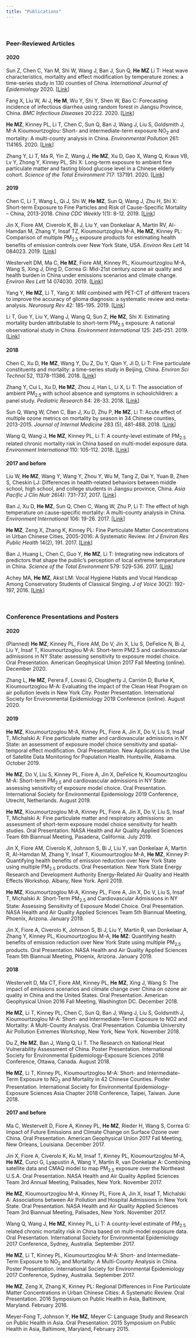 ```yaml
---
title: "Publications"
---
```


<br>

### Peer-Reviewed Articles

#### 2020
Sun Z, Chen C, Yan M, Shi W, Wang J, Ban J, Sun Q, **He MZ** Li T: Heat wave characteristics, mortality and effect modification by temperature zones: a time-series study in 130 counties of China. *International Journal of Epidemiology* 2020. [[Link](https://academic.oup.com/ije/article/doi/10.1093/ije/dyaa104/5876185)]

Fang X, Liu W, Ai J, **He M**, Wu Y, Shi Y, Shen W, Bao C: Forecasting incidence of infectious diarrhea using random forest in Jiangsu Province, China. *BMC Infectious Diseases* 20:222. 2020. [[Link](https://bmcinfectdis.biomedcentral.com/articles/10.1186/s12879-020-4930-2)]

**He MZ**, Kinney PL, Li T, Chen C, Sun Q, Ban J, Wang J, Liu S, Goldsmith J, M-A Kioumourtzoglou: Short- and intermediate-term exposure NO~2~ and mortality: A multi-county analysis in China. *Environmental Pollution* 261: 114165. 2020. [[Link](https://www.sciencedirect.com/science/article/pii/S0269749119330106)]

Zhang Y, Li T, Ma R, Yin Z, Wang J, **He MZ**, Xu D, Gao X, Wang Q, Kraus VB, Lv Y, Zhong Y, Kinney PL, Shi X: Long-term exposure to ambient fine particulate matter and fasting blood glucose level in a Chinese elderly cohort. *Science of the Total Environment* 717: 137191. 2020. [[Link](https://www.sciencedirect.com/science/article/pii/S0048969720307014)]


#### 2019
Chen C, Li T, Wang L, Qi J, Shi W, **He MZ**, Sun Q, Wang J, Zhu H, Shi X: Short-term Exposure to Fine Particles and Risk of Cause-Specific Mortality – China, 2013-2018. *China CDC Weekly* 1(1): 8-12. 2019. [[Link](http://weekly.chinacdc.cn/en/article/id/2939b465-e86f-4ea1-a965-de1c2039eed4)]

Jin X, Fiore AM, Civerolo K, Bi J, Liu Y, van Donkelaar A, Martin RV, Al-Hamdan M, Zhang Y, Insaf TZ, Kioumourtzoglou M-A, **He MZ**, Kinney PL: Comparison of multiple PM~2.5~ exposure products for estimating health benefits of emission controls over New York State, USA. *Environ Res Lett* 14 084023. 2019. [[Link](https://iopscience.iop.org/article/10.1088/1748-9326/ab2dcb)]

Westervelt DM, Ma C, **He MZ**, Fiore AM, Kinney PL, Kioumourtzoglou M-A, Wang S, Xing J, Ding D, Correa G: Mid-21st century ozone air quality and health burden in China under emissions scenarios and climate change. *Environ Res Lett* 14 074030. 2019. [[Link](https://iopscience.iop.org/article/10.1088/1748-9326/ab260b)]

Yang Y, **He MZ**, Li T, Yang X: MRI combined with PET-CT of different tracers to improve the accuracy of glioma diagnosis: a systematic review and meta-analysis. *Neurosurg Rev* 42: 185-195. 2019. [[Link](https://link.springer.com/article/10.1007/s10143-017-0906-0)]

Li T, Guo Y, Liu Y, Wang J, Wang Q, Sun Z, **He MZ**, Shi X: Estimating mortality burden attributable to short-term PM~2.5~ exposure: A national observational study in China. *Environment International* 125: 245-251. 2019. [[Link](https://www.sciencedirect.com/science/article/pii/S0160412018327739)]


#### 2018
Chen C, Xu D, **He MZ**, Wang Y, Du Z, Du Y, Qian Y, Ji D, Li T: Fine particulate constituents and mortality: a time-series study in Beijing, China. *Environ Sci Technol* 52, 11378-11386. 2018. [[Link](https://pubs.acs.org/doi/10.1021/acs.est.8b00424)]

Zhang Y, Cui L, Xu D, **He MZ**, Zhou J, Han L, Li X, Li T: The association of ambient PM~2.5~ with school absence and symptoms in schoolchildren: a panel study. *Pediatric Research* 84: 28-33. 2018. [[Link](https://www.nature.com/articles/s41390-018-0004-1)]

Sun Q, Wang W, Chen C, Ban J, Xu D, Zhu P, **He MZ**, Li T: Acute effect of multiple ozone metrics on mortality by season in 34 Chinese counties, 2013-2015. *Journal of Internal Medicine* 283 (5), 481-488. 2018. [[Link](https://onlinelibrary.wiley.com/doi/abs/10.1111/joim.12724)]

Wang Q, Wang J, **He MZ**, Kinney PL, Li T: A county-level estimate of PM~2.5~ related chronic mortality risk in China based on multi-model exposure data. *Environment International* 110: 105-112. 2018. [[Link](https://www.sciencedirect.com/science/article/pii/S0160412017302969)]


#### 2017 and before
Liu W, **He MZ**, Wang Y, Wang Y, Zhou Y, Wu M, Tang Z, Dai Y, Yuan B, Zhen S, Cheskin LJ: Differences in health-related behaviors between middle school, high school, and college students in Jiangsu province, China. *Asia Pacific J Clin Nutr* 26(4): 731-737, 2017. [[Link](http://apjcn.nhri.org.tw/server/APJCN/26/4/731.pdf)]

Ban J, Xu D, **He MZ**, Sun Q, Chen C, Wang W, Zhu P, Li T: The effect of high temperature on cause-specific mortality: A multi-county analysis in China. *Environment International* 106: 19-26. 2017. [[Link](https://www.sciencedirect.com/science/article/pii/S0160412017302520?via%3Dihub)]

**He MZ**, Zeng X, Zhang K, Kinney PL: Fine Particulate Matter Concentrations in Urban Chinese Cities, 2005-2016: A Systematic Review. *Int J Environ Res Public Health* 14(2), 191. 2017. [[Link](https://www.mdpi.com/1660-4601/14/2/191)]

Ban J, Huang L, Chen C, Guo Y, **He MZ**, Li T: Integrating new indicators of predictors that shape the public’s perception of local extreme temperature in China. *Science of the Total Environment* 579: 529-536. 2017. [[Link](https://www.sciencedirect.com/science/article/pii/S0048969716325037)]

Achey MA, **He MZ**, Akst LM: Vocal Hygiene Habits and Vocal Handicap Among Conservatory Students of Classical Singing. *J of Voice* 30(2): 192-197, 2016. [[Link](https://doi.org/10.1016/j.jvoice.2015.02.003)]

<br>

### Conference Presentations and Posters

#### 2020
(Planned) **He MZ**, Kinney PL, Fiore AM, Do V, Jin X, Liu S, DeFelice N, Bi J, Liu Y, Insaf T, Kioumourtzoglou M-A: Short-term PM2.5 and cardiovascular admissions in NY State: assessing sensitivity to exposure model choice. Oral Presentation. American Geophysical Union 2017 Fall Meeting (online). December 2020.

Zhang L, **He MZ**, Perera F, Lovasi G, Clougherty J, Carrión D, Burke K, Kioumourtzoglou M-A: Evaluating the impact of the Clean Heat Program on air pollution levels in New York City. Poster Presentation. International Society for Environmental Epidemiology 2019 Conference (online). August 2020.

#### 2019
**He MZ**, Kioumourtzoglou M-A, Kinney PL, Fiore A, Jin X, Do V, Liu S, Insaf T, Michalski A: Fine particulate matter and cardiovascular admissions in NY State: an assessment of exposure model choice sensitivity and spatial-temporal effect modification. Oral Presentation. New Applications in the Use of Satellite Data Monitoring for Population Health. Huntsville, Alabama. October 2019.

**He MZ**, Do V, Liu S, Kinney PL, Fiore A, Jin X, DeFelice N, Kioumourtzoglou M-A: Short-term PM~2.5~ and cardiovascular admissions in NY State: assessing sensitivity of exposure model choice. Oral Presentation. International Society for Environmental Epidemiology 2019 Conference, Utrecht, Netherlands. August 2019.

**He MZ**, Kioumourtzoglou M-A, Kinney PL, Fiore A, Jin X, Do V, Liu S, Insaf T, Michalski A: Fine particulate matter and respiratory admissions: an assessment of short-term exposure model choice sensitivity for health studies. Oral Presentation. NASA Health and Air Quality Applied Sciences Team 6th Biannual Meeting, Pasadena, California. July 2019.

Jin X, Fiore AM, Civerolo K, Johnson S, Bi J, Liu Y, van Donkelaar A, Martin R, Al-Hamdan M, Zhang Y, Insaf T, Kioumourtzoglou M-A, **He MZ**, Kinney P: Quantifying health benefits of emission reduction over New York State using multiple PM~2.5~ products. Oral Presentation. New York State Energy Research and Development Authority Energy-Related Air Quality and Health Effects Workshop. Albany, New York. April 2019.

**He MZ**, Kioumourtzoglou M-A, Kinney PL, Fiore A, Jin X, Do V, Liu S, Insaf T, Michalski A: Short-Term PM~2.5~ and Cardiovascular Admissions in NY State: Assessing Sensitivity of Exposure Model Choice. Oral Presentation. NASA Health and Air Quality Applied Sciences Team 5th Biannual Meeting, Phoenix, Arizona. January 2019.

Jin X, Fiore A, Civerolo K, Johnson S, Bi J, Liu Y, Martin R, van Donkelaar A, Zhang Y, Kinney PL, Kioumourtzoglou M-A, **He MZ**: Quantifying health benefits of emission reduction over New York State using multiple PM~2.5~ products. Oral Presentation. NASA Health and Air Quality Applied Sciences Team 5th Biannual Meeting, Phoenix, Arizona. January 2019.


#### 2018
Westervelt D, Ma CT, Fiore AM, Kinney PL, **He MZ**, Xing J, Wang S: The impact of emissions scenarios and climate change over China on ozone air quality in China and the United States. Oral Presentation. American Geophysical Union 2016 Fall Meeting, Washington DC. December 2018.

**He MZ**, Li T, Kinney PL, Chen C, Sun Q, Ban J, Wang J, Liu S, Goldsmith J, Kioumourtzoglou M-A: Short- and Intermediate-Term Exposure to NO2 and Mortality: A Multi-County Analysis. Oral Presentation. Columbia University Air Pollution Extremes Workshop, New York, New York. November 2018.

Du Z, **He MZ**, Ban J, Wang Q, Li T. The Research on National Heat Vulnerability Assessment of China. Poster Presentation. International Society for Environmental Epidemiology-Exposure Sciences 2018 Conference, Ottawa, Canada. August 2018.

**He MZ**, Li T, Kinney PL, Kioumourtzoglou M-A: Short- and Intermediate-Term Exposure to NO~2~ and Mortality in 42 Chinese Counties. Poster Presentation. International Society for Environmental Epidemiology-Exposure Sciences Asia Chapter 2018 Conference, Taipei, Taiwan. June 2018.


#### 2017 and before

Ma C, Westervelt D, Fiore A, Kinney PL, **He MZ**, Rieder H, Wang S, Correa G: Impact of Future Emissions and Climate Change on Surface Ozone over China. Oral Presentation. American Geophysical Union 2017 Fall Meeting, New Orleans, Louisiana. December 2017.

Jin X, Fiore A, Civerolo K, Ku M, Insaf T, Kinney PL, Kioumourtzoglou M-A, **He MZ**, Curci G, Lyapustin A, Wang Y, Martin R, van Donkelaar A: Combining satellite data and CMAQ model to map PM~2.5~ exposure over the Northeast U.S.A. Oral Presentation. NASA Health and Air Quality Applied Sciences Team 3rd Annual Meeting, Palisades, New York. November 2017.

**He MZ**, Kioumourtzoglou M-A, Kinney PL, Fiore A, Jin X, Insaf T, Michalski A: Associations between Air Pollution and Hospital Admissions in New York State. Oral Presentation. NASA Health and Air Quality Applied Sciences Team 3rd Biannual Meeting, Palisades, New York. November 2017.

Wang Q, Wang J, **He MZ**, Kinney PL, Li T: A county-level estimate of PM~2.5~ related chronic mortality risk in China based on multi-model exposure data. Oral Presentation. International Society for Environmental Epidemiology 2017 Conference, Sydney, Australia. September 2017.

**He MZ**, Li T, Kinney PL, Kioumourtzoglou M-A: Short- and Intermediate-Term Exposure to NO~2~ and Mortality: A Multi-County Analysis in China. Poster Presentation. International Society for Environmental Epidemiology 2017 Conference, Sydney, Australia. September 2017.

**He MZ**, Zeng X, Zhang K, Kinney PL: Regional Differences in Fine Particulate Matter Concentrations in Urban Chinese Cities: A Systematic Review. Oral Presentation. 2016 Symposium on Public Health in Asia, Baltimore, Maryland. February 2016.

Meyer-Fong T, Johnson Y, **He MZ**, Meyer C: Language Study and Research on Public Health in Asia. Oral Presentation. 2015 Symposium on Public Health in Asia, Baltimore, Maryland, February 2015.
